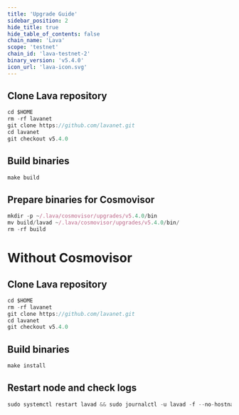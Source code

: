 ```yaml
---
title: 'Upgrade Guide'
sidebar_position: 2
hide_title: true
hide_table_of_contents: false
chain_name: 'Lava'
scope: 'testnet'
chain_id: 'lava-testnet-2'
binary_version: 'v5.4.0'
icon_url: 'lava-icon.svg'
---
```



<PageTitle
  iconUrl="img/lava-icon.svg"
  title="Lava Upgrade Guide"
  chainId="lava-testnet-2"
  version="v5.4.0"
/>

## Clone Lava repository

```js
cd $HOME
rm -rf lavanet
git clone https://github.com/lavanet.git
cd lavanet
git checkout v5.4.0
```

## Build binaries

```js
make build
```

## Prepare binaries for Cosmovisor

```js
mkdir -p ~/.lava/cosmovisor/upgrades/v5.4.0/bin
mv build/lavad ~/.lava/cosmovisor/upgrades/v5.4.0/bin/
rm -rf build
```

# Without Cosmovisor

## Clone Lava repository

```js
cd $HOME
rm -rf lavanet
git clone https://github.com/lavanet.git
cd lavanet
git checkout v5.4.0
```

## Build binaries

```js
make install
```

## Restart node and check logs

```js
sudo systemctl restart lavad && sudo journalctl -u lavad -f --no-hostname -o cat
```
